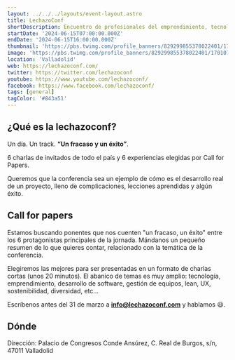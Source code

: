 ```yaml
---
layout: ../../../layouts/event-layout.astro
title: LechazoConf
shortDescription: Encuentro de profesionales del emprendimiento, tecnología, negocio y startups
startDate: '2024-06-15T07:00:00.000Z'
endDate: '2024-06-15T16:00:00.000Z'
thumbnail: 'https://pbs.twimg.com/profile_banners/829299855378022401/1701077501/1500x500'
image: 'https://pbs.twimg.com/profile_banners/829299855378022401/1701077501/1500x500'
location: 'Valladolid'
web: https://lechazoconf.com/
twitter: https://twitter.com/lechazoconf
youtube: https://www.youtube.com/lechazoconf/
facebook: https://www.facebook.com/lechazoconf/
tags: [general]
tagColor: '#843a51'
---
```



## ¿Qué es la lechazoconf?

Un día. Un track. **“Un fracaso y un éxito”**.

6 charlas de invitados de todo el país y 6 experiencias elegidas por Call for Papers.

Queremos que la conferencia sea un ejemplo de cómo es el desarrollo real de un proyecto, lleno de complicaciones, lecciones aprendidas y algún éxito.

## Call for papers

Estamos buscando ponentes que nos cuenten "un fracaso, un éxito" entre los 6 protagonistas principales de la jornada. Mándanos un pequeño resumen de lo que quieres contar, relacionado con la temática de la conferencia.

Elegiremos las mejores para ser presentadas en un formato de charlas cortas (unos 20 minutos). El abanico de temas es muy amplio: tecnología, emprendimiento, desarrollo de software, gestión de equipos, lean, UX, sostenibilidad, diversidad, etc...

Escríbenos antes del 31 de marzo a **[info@lechazoconf.com](mailto:info@lechazoconf.com)** y hablamos 😃.

## Dónde

Dirección: Palacio de Congresos Conde Ansúrez, C. Real de Burgos, s/n, 47011 Valladolid

<GoogleMap
  src="https://www.google.com/maps/embed?pb=!1m18!1m12!1m3!1d2980.9599103426385!2d-4.721914023189625!3d41.65660817925176!2m3!1f0!2f0!3f0!3m2!1i1024!2i768!4f13.1!3m3!1m2!1s0xd4712af083befc7%3A0x8df2f746d39e773c!2sPalacio%20de%20Congresos%20Conde%20Ans%C3%BArez%20(UVa)!5e0!3m2!1ses!2ses!4v1701151285053!5m2!1ses!2ses"
  ariaLabel="Palacio de Congresos Conde Ansúrez, C. Real de Burgos, s/n, 47011 Valladolid"
/>